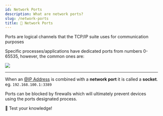 ```yaml
---
id: Network Ports
description: What are network ports?
slug: /network-ports
title: 🔌 Network Ports
---
```



Ports are logical channels that the TCP/IP suite uses for communication purposes

Specific processes/applications have dedicated ports from numbers 0-65535, however, the common ones are:

![](/img/Network-Ports.PNG)

---

When an [@IP Address](/docs/ip-addresses/about) is combined with a **network port** it is called a **socket**. <br />
eg. `192.168.100.1:3389` <br />

Ports can be blocked by firewalls which will ultimately prevent devices using the ports designated process.

<ReferenceLink href="http://short.nayanpatel.net/network-ports">🧠 Test your knowledge!</ReferenceLink>
